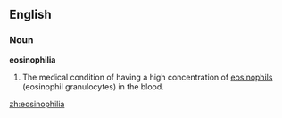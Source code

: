 ==English==

===Noun===
'''eosinophilia'''

# {{medicine}} The medical condition of having a high concentration of [[eosinophil]]s (eosinophil granulocytes) in the blood.

[[zh:eosinophilia]]